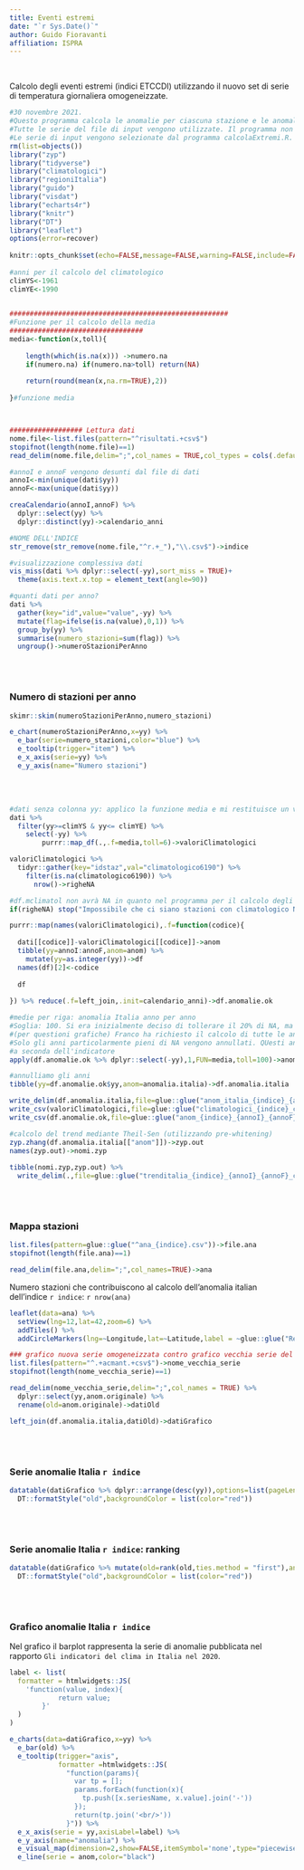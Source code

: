 ```yaml
---
title: Eventi estremi
date: "`r Sys.Date()`"
author: Guido Fioravanti
affiliation: ISPRA
---
```


<br>

Calcolo degli eventi estremi (indici ETCCDI) utilizzando il nuovo set di serie di temperatura giornaliera omogeneizzate.

```r
#30 novembre 2021.
#Questo programma calcola le anomalie per ciascuna stazione e le anomalie per l'Italia. 
#Tutte le serie del file di input vengono utilizzate. Il programma non effettua nessun criterio di selezione delle serie.
#Le serie di input vengono selezionate dal programma calcolaExtremi.R.
rm(list=objects())
library("zyp")
library("tidyverse")
library("climatologici")
library("regioniItalia")
library("guido")
library("visdat")
library("echarts4r")
library("knitr")
library("DT")
library("leaflet")
options(error=recover)
  
knitr::opts_chunk$set(echo=FALSE,message=FALSE,warning=FALSE,include=FALSE,error=FALSE,fig.width = 12,fig.height = 10)
  
#anni per il calcolo del climatologico
climYS<-1961
climYE<-1990
  

######################################################    
#Funzione per il calcolo della media
#################################
media<-function(x,toll){
    
    length(which(is.na(x))) ->numero.na
    if(numero.na) if(numero.na>toll) return(NA)
    
    return(round(mean(x,na.rm=TRUE),2))
  
}#funzione media



################## Lettura dati
nome.file<-list.files(pattern="^risultati.+csv$")
stopifnot(length(nome.file)==1)
read_delim(nome.file,delim=";",col_names = TRUE,col_types = cols(.default = col_number()))->dati

#annoI e annoF vengono desunti dal file di dati
annoI<-min(unique(dati$yy))
annoF<-max(unique(dati$yy))

creaCalendario(annoI,annoF) %>%
  dplyr::select(yy) %>%
  dplyr::distinct(yy)->calendario_anni

#NOME DELL'INDICE
str_remove(str_remove(nome.file,"^r.+_"),"\\.csv$")->indice

#visualizzazione complessiva dati
vis_miss(dati %>% dplyr::select(-yy),sort_miss = TRUE)+
  theme(axis.text.x.top = element_text(angle=90))

#quanti dati per anno?
dati %>%
  gather(key="id",value="value",-yy) %>%
  mutate(flag=ifelse(is.na(value),0,1)) %>%
  group_by(yy) %>%
  summarise(numero_stazioni=sum(flag)) %>%
  ungroup()->numeroStazioniPerAnno
```

<br><br>

### Numero di stazioni per anno

```r
skimr::skim(numeroStazioniPerAnno,numero_stazioni)
```

```r
e_chart(numeroStazioniPerAnno,x=yy) %>%
  e_bar(serie=numero_stazioni,color="blue") %>%
  e_tooltip(trigger="item") %>%
  e_x_axis(serie=yy) %>%
  e_y_axis(name="Numero stazioni")
```

<br><br>

```r
#dati senza colonna yy: applico la funzione media e mi restituisce un vettore di valori climatologici: uno per stazione
dati %>% 
  filter(yy>=climYS & yy<= climYE) %>% 
    select(-yy) %>%
	    purrr::map_df(.,.f=media,toll=6)->valoriClimatologici

valoriClimatologici %>%
  tidyr::gather(key="idstaz",val="climatologico6190") %>%
    filter(is.na(climatologico6190)) %>%
      nrow()->righeNA

#df.mclimatol non avrà NA in quanto nel programma per il calcolo degli estremi abbiamo già eliminato le serie che hanno meno di 24 anni di dati validi nel trentennio
if(righeNA) stop("Impossibile che ci siano stazioni con climatologico NA")

purrr::map(names(valoriClimatologici),.f=function(codice){
  
  dati[[codice]]-valoriClimatologici[[codice]]->anom
  tibble(yy=annoI:annoF,anom=anom) %>%
    mutate(yy=as.integer(yy))->df
  names(df)[2]<-codice
  
  df
  
}) %>% reduce(.f=left_join,.init=calendario_anni)->df.anomalie.ok

#medie per riga: anomalia Italia anno per anno
#Soglia: 100. Si era inizialmente deciso di tollerare il 20% di NA, ma di fatto 
#(per questioni grafiche) Franco ha richiesto il calcolo di tutte le anomalie.
#Solo gli anni particolarmente pieni di NA vengono annullati. QUesti anni variano
#a seconda dell'indicatore
apply(df.anomalie.ok %>% dplyr::select(-yy),1,FUN=media,toll=100)->anomalia.italia

#annulliamo gli anni
tibble(yy=df.anomalie.ok$yy,anom=anomalia.italia)->df.anomalia.italia

write_delim(df.anomalia.italia,file=glue::glue("anom_italia_{indice}_{annoI}_{annoF}_climatol1961_1990.csv"),col_names=T,delim=";")
write_csv(valoriClimatologici,file=glue::glue("climatologici_{indice}_climatol1961_1990.csv"),col_names=T)
write_csv(df.anomalie.ok,file=glue::glue("anom_{indice}_{annoI}_{annoF}_climatol1961_1990.csv"),col_names=T)

#calcolo del trend mediante Theil-Sen (utilizzando pre-whitening)
zyp.zhang(df.anomalia.italia[["anom"]])->zyp.out
names(zyp.out)->nomi.zyp
	
tibble(nomi.zyp,zyp.out) %>% 
  write_delim(.,file=glue::glue("trenditalia_{indice}_{annoI}_{annoF}_climatol1961_1990.csv"),col_names=TRUE)
```

<br><br>

### Mappa stazioni

```r
list.files(pattern=glue::glue("^ana_{indice}.csv"))->file.ana
stopifnot(length(file.ana)==1)

read_delim(file.ana,delim=";",col_names=TRUE)->ana
```

Numero stazioni che contribuiscono al calcolo dell'anomalia italian dell'indice `r indice`: `r nrow(ana)`

```r
leaflet(data=ana) %>%
  setView(lng=12,lat=42,zoom=6) %>%
  addTiles() %>%
  addCircleMarkers(lng=~Longitude,lat=~Latitude,label = ~glue::glue("Rete: {regione} Stazione: {SiteName}"))

```

```r
### grafico nuova serie omogeneizzata contro grafico vecchia serie del rapporto 2020
list.files(pattern="^.+acmant.+csv$")->nome_vecchia_serie
stopifnot(length(nome_vecchia_serie)==1)

read_delim(nome_vecchia_serie,delim=";",col_names = TRUE) %>%
  dplyr::select(yy,anom.originale) %>%
  rename(old=anom.originale)->datiOld

left_join(df.anomalia.italia,datiOld)->datiGrafico
```

<br><br>

### Serie anomalie Italia `r indice`

```r
datatable(datiGrafico %>% dplyr::arrange(desc(yy)),options=list(pageLength=30)) %>%
  DT::formatStyle("old",backgroundColor = list(color="red"))
```

<br><br>

### Serie anomalie Italia `r indice`: ranking

```r
datatable(datiGrafico %>% mutate(old=rank(old,ties.method = "first"),anom=rank(anom,ties.method = "first")) %>%dplyr::arrange(desc(yy)),options=list(pageLength=30)) %>%
  DT::formatStyle("old",backgroundColor = list(color="red"))
```

<br><br>

### Grafico anomalie Italia `r indice`

Nel grafico il barplot rappresenta la serie di anomalie pubblicata nel rapporto `Gli indicatori del clima in Italia nel 2020`.

```r
label <- list(
  formatter = htmlwidgets::JS(
    'function(value, index){
            return value;
        }'
  )
)

e_charts(data=datiGrafico,x=yy) %>% 
  e_bar(old) %>% 
  e_tooltip(trigger="axis",
            formatter =htmlwidgets::JS(
              "function(params){
                var tp = [];
                params.forEach(function(x){
                  tp.push([x.seriesName, x.value].join('-'))
                });
                return(tp.join('<br/>'))
              }")) %>%
  e_x_axis(serie = yy,axisLabel=label) %>%
  e_y_axis(name="anomalia") %>%
  e_visual_map(dimension=2,show=FALSE,itemSymbol='none',type="piecewise",pieces=list(list(min=0,max=1000,color="firebrick"),list(min=-1000,max=0,color="blue"))) %>%
  e_line(serie = anom,color="black") 

```
  

